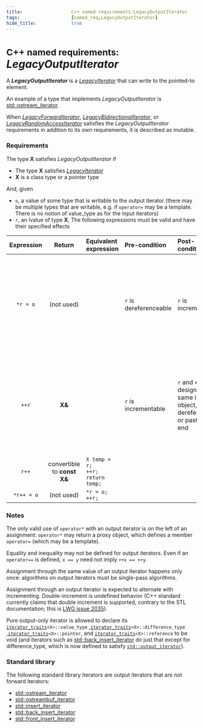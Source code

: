 ```yaml
---
title:                  C++ named requirements:LegacyOutputIterator
tags:                   [named_req,LegacyOutputIterator]
hide_title:             true
---
```



# <small>C++ named requirements:</small> *LegacyOutputIterator*
A ***LegacyOutputIterator*** is a [*LegacyIterator*](/docs/named_req/LegacyIterator) that can write to the pointed-to element.

An example of a type that implements *LegacyOutputIterator* is [std::ostream_iterator](/docs/std/iterator/ostream_iterator).

When [*LegacyForwardIterator*](/docs/named_req/LegacyForwardIterator), [*LegacyBidirectionalIterator*](/docs/named_req/LegacyBidirectionalIterator), or 
[*LegacyRandomAccessIterator*](/docs/named_req/LegacyRandomAccessIterator) satisfies the *LegacyOutputIterator* requirements 
in addition to its own requirements, it is described as mutable.

### Requirements
The type **X** satisfies *LegacyOutputIterator* if

* The type **X** satisfies [*LegacyIterator*](/docs/named_req/LegacyIterator)
* **X** is a class type or a pointer type

And, given

* `o`, a value of some type that is writable to the output iterator (there may be multiple types that are writable, e.g. if `operator=` may be a template. 
There is no notion of value_type as for the input iterators)
* `r`, an lvalue of type **X**,
The following expressions must be valid and have their specified effects

| **Expression** | **Return**                  | **Equivalent expression**                          | **Pre-condition**      | **Post-conditions**                                                                      | **Notes**                                                                                                                                                                 |
|:--------------:|:---------------------------:|:---------------------------------------------------|:-----------------------|:-----------------------------------------------------------------------------------------|:--------------------------------------------------------------------------------------------------------------------------------------------------------------------------|
| `*r = o`       | (not used)                  |                                                    | `r` is dereferenceable | `r` is incrementable                                                                     | After this operation `r` is not required to be dereferenceable and any copies of the previous value of `r` are no longer required to be dereferenceable or incrementable. |
| `++r`          | **X&**                      |                                                    | `r` is incrementable   | `r` and `++r` designate the same iterator object, `r` is dereferenceable or past-the-end | After this operation `r` is not required to be incrementable and any copies of the previous value of `r` are no longer required to be dereferenceable or incrementable.   |
| `r++`          | convertible to **const X&** | <code>X temp = r;<br/>++r;<br/>return temp;</code> |                        |                                                                                          |                                                                                                                                                                           |
| `*r++ = o`     | (not used)                  | <code>*r = o;<br/>++r;</code>                      |                        |                                                                                          |                                                                                                                                                                           |

### Notes
The only valid use of `operator*` with an output iterator is on the left of an assignment: 
`operator*` may return a proxy object, which defines a member `operator=` (which may be a template).

Equality and inequality may not be defined for output iterators. Even if an `operator==` is defined, `x == y` need not imply `++x == ++y`.

Assignment through the same value of an output iterator happens only once: algorithms on output iterators must be single-pass algorithms.

Assignment through an output iterator is expected to alternate with incrementing.
Double-increment is undefined behavior (C++ standard currently claims that double increment is supported, contrary to the STL documentation; 
this is [LWG issue 2035](https://cplusplus.github.io/LWG/issue2035)).

Pure output-only iterator is allowed to declare its <code><a href="/docs/std/iterator/iterator_traits">iterator_traits</a>&lt;X&gt;::value_type</code> 
,<code><a href="/docs/std/iterator/iterator_traits">iterator_traits</a>&lt;X&gt;::difference_type</code>
,<code><a href="/docs/std/iterator/iterator_traits">iterator_traits</a>&lt;X&gt;::pointer</code>, 
and <code><a href="/docs/std/iterator/iterator_traits">iterator_traits</a>&lt;X&gt;::reference</code> to be void 
(and iterators such as [std::back_insert_iterator](/docs/std/iterator/back_insert_iterator) 
do just that <Since v='cpp20'>except for difference_type, 
which is now defined to satisfy <code><a href="/docs/std/iterator/output_iterator">std::output_iterator</a></code></Since>).

### Standard library
The following standard library iterators are output iterators that are not forward iterators:

* [std::ostream_iterator](/docs/std/iterator/ostream_iterator)
* [std::ostreambuf_iterator](/docs/std/iterator/ostreambuf_iterator)
* [std::insert_iterator](/docs/std/iterator/insert_iterator)
* [std::back_insert_iterator](/docs/std/iterator/back_insert_iterator)
* [std::front_insert_iterator](/docs/std/iterator/front_insert_iterator)
